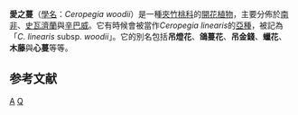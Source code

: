{{Speciesbox
| genus = Ceropegia
| species = woodii
| image = Ceropegia linearis subsp woodii.jpg
| image_caption =  愛之蔓<br />''Ceropegia woodii''
| authority = [[Rudolf_Schlechter|Schltr.]]
|synonyms =
    {{Plainlist | style = margin-left: 1em; text-indent: -1em; |
*''Ceropegia barbertonensis'' <small>N.E.Br.</small>
*''Ceropegia collaricorona'' <small>Werderm.</small>
*''Ceropegia euryacme'' <small>Schltr.</small>
*''Ceropegia hastata'' <small>N.E.Br.</small>
*''Ceropegia leptocarpa'' <small>Schltr.</small>
*''Ceropegia schoenlandii'' <small>N.E.Br.</small>
}}
|synonyms_ref = <ref>{{cite web
|url=http://www.theplantlist.org/tpl1.1/search?q=ceropegia+woodii
|title=The Plant List: A Working List of All Plant Species
|accessdate=July 7, 2014}}</ref>
|}}
'''愛之蔓'''（[[學名|學名]]：''Ceropegia woodii''）是一種[[夾竹桃科|夾竹桃科]]的[[開花植物|開花植物]]，主要分佈於[[南非|南非]]、[[史瓦濟蘭|史瓦濟蘭]]與[[辛巴威|辛巴威]]。它有時候會被當作''Ceropegia linearis''的[[亞種|亞種]]，被記為「''C. linearis'' subsp. ''woodii''」。它的別名包括'''吊燈花'''、'''鴿蔓花'''、'''吊金錢'''、'''蠟花'''、'''木藤'''與'''心蔓'''等等。
==参考文献==
{{reflist}}
{{Taxonbar|from=Q148960}}

[[Category:蠟花屬|A]]
[[Category:多肉植物|Q]]


{{plant-stub}}